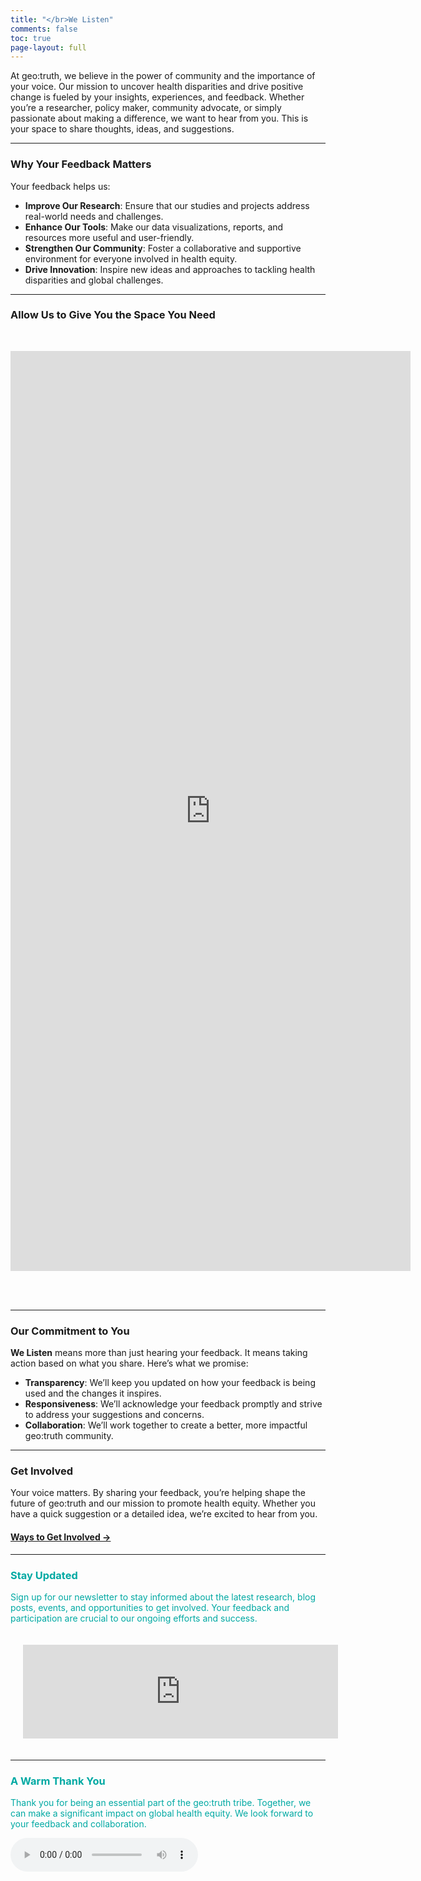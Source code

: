 ```yaml
---
title: "</br>We Listen"
comments: false
toc: true
page-layout: full
---
```


At geo:truth, we believe in the power of community and the importance of your voice. Our mission to uncover health disparities and drive positive change is fueled by your insights, experiences, and feedback. Whether you’re a researcher, policy maker, community advocate, or simply passionate about making a difference, we want to hear from you. This is your space to share thoughts, ideas, and suggestions. 

------------------------------------------------------------------------

### Why Your Feedback Matters

Your feedback helps us:

- **Improve Our Research**: Ensure that our studies and projects address real-world needs and challenges.
- **Enhance Our Tools**: Make our data visualizations, reports, and resources more useful and user-friendly.
- **Strengthen Our Community**: Foster a collaborative and supportive environment for everyone involved in health equity.
- **Drive Innovation**: Inspire new ideas and approaches to tackling health disparities and global challenges.

------------------------------------------------------------------------

### Allow Us to Give You the Space You Need
\

<iframe src="https://docs.google.com/forms/d/e/1FAIpQLSf7eS0sRy0l4uZuwFFLyxT6kQeb327aOV_uaK91ttmDHE4Amw/viewform?embedded=true" width="640" height="1472" frameborder="0" marginheight="0" marginwidth="0">Loading…</iframe>


\
\

------------------------------------------------------------------------

### Our Commitment to You

**We Listen** means more than just hearing your feedback. It means taking action based on what you share. Here’s what we promise:

- **Transparency**: We’ll keep you updated on how your feedback is being used and the changes it inspires.
- **Responsiveness**: We’ll acknowledge your feedback promptly and strive to address your suggestions and concerns.
- **Collaboration**: We’ll work together to create a better, more impactful geo:truth community.

------------------------------------------------------------------------

### Get Involved

Your voice matters. By sharing your feedback, you’re helping shape the future of geo:truth and our mission to promote health equity. Whether you have a quick suggestion or a detailed idea, we’re excited to hear from you.

<span style="color:#00A9A3"><h4><a href="/support/index.html">Ways to Get Involved →</a></h4></span>

------------------------------------------------------------------------

### Stay Updated

Sign up for our newsletter to stay informed about the latest research, blog posts, events, and opportunities to get involved. Your feedback and participation are crucial to our ongoing efforts and success.

<iframe src="https://embeds.beehiiv.com/31232ad7-87c1-4e84-a9fb-0c59545186b7?slim=true" data-test-id="beehiiv-embed" frameborder="0" scrolling="no" style="margin: 0; border-radius: 0px !important; background-color: transparent; width:100%; padding: 20px">
<script type="text/javascript" async src="https://embeds.beehiiv.com/attribution.js"></script>
</iframe>

------------------------------------------------------------------------

### A Warm Thank You

Thank you for being an essential part of the geo:truth tribe. Together, we can make a significant impact on global health equity. We look forward to your feedback and collaboration.

<audio controls autoplay loop>
  <source src="/audio/videoluminous.mp4" type="audio/mpeg">
  Your browser does not support the audio tag.
</audio>

------------------------------------------------------------------------
```
